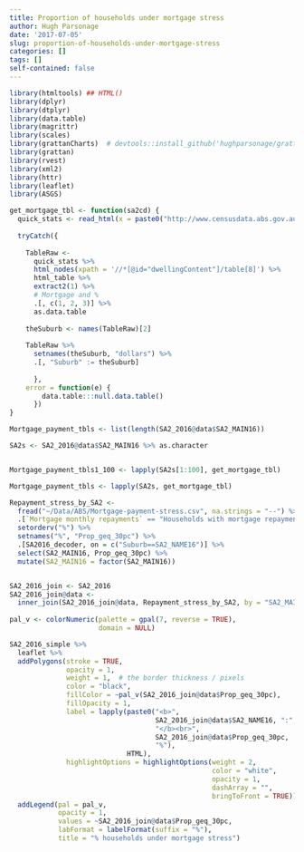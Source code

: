 ```yaml
---
title: Proportion of households under mortgage stress
author: Hugh Parsonage
date: '2017-07-05'
slug: proportion-of-households-under-mortgage-stress
categories: []
tags: []
self-contained: false
---
```


```r
library(htmltools) ## HTML()
library(dplyr)
library(dtplyr)
library(data.table)
library(magrittr)
library(scales)
library(grattanCharts)  # devtools::install_github('hughparsonage/grattanCharts')
library(grattan)
library(rvest)
library(xml2)
library(httr)
library(leaflet)
library(ASGS)

```

```r
get_mortgage_tbl <- function(sa2cd) {
  quick_stats <- read_html(x = paste0("http://www.censusdata.abs.gov.au/census_services/getproduct/census/2016/quickstat/", sa2cd, "?opendocument"))
  
  tryCatch({
    
    TableRaw <-
      quick_stats %>%
      html_nodes(xpath = '//*[@id="dwellingContent"]/table[8]') %>%
      html_table %>%
      extract2(1) %>%
      # Mortgage and %
      .[, c(1, 2, 3)] %>%
      as.data.table
    
    theSuburb <- names(TableRaw)[2]
    
    TableRaw %>%
      setnames(theSuburb, "dollars") %>%
      .[, "Suburb" := theSuburb]
      
      }, 
    error = function(e) {
        data.table:::null.data.table()
      })
}

Mortgage_payment_tbls <- list(length(SA2_2016@data$SA2_MAIN16))

SA2s <- SA2_2016@data$SA2_MAIN16 %>% as.character


Mortgage_payment_tbls1_100 <- lapply(SA2s[1:100], get_mortgage_tbl)

Mortgage_payment_tbls <- lapply(SA2s, get_mortgage_tbl)
```


```r
Repayment_stress_by_SA2 <- 
  fread("~/Data/ABS/Mortgage-payment-stress.csv", na.strings = "--") %>% 
  .[`Mortgage monthly repayments` == "Households with mortgage repayments greater than 30% of household income"] %>% 
  setorderv("%") %>% 
  setnames("%", "Prop_geq_30pc") %>%
  .[SA2016_decoder, on = c("Suburb==SA2_NAME16")] %>%
  select(SA2_MAIN16, Prop_geq_30pc) %>%
  mutate(SA2_MAIN16 = factor(SA2_MAIN16))


SA2_2016_join <- SA2_2016
SA2_2016_join@data <-
  inner_join(SA2_2016_join@data, Repayment_stress_by_SA2, by = "SA2_MAIN16")
  
pal_v <- colorNumeric(palette = gpal(7, reverse = TRUE),
                      domain = NULL)

SA2_2016_simple %>%
  leaflet %>%
  addPolygons(stroke = TRUE,
              opacity = 1,
              weight = 1,  # the border thickness / pixels
              color = "black",
              fillColor = ~pal_v(SA2_2016_join@data$Prop_geq_30pc), 
              fillOpacity = 1,
              label = lapply(paste0("<b>", 
                                    SA2_2016_join@data$SA2_NAME16, ":",
                                    "</b><br>",
                                    SA2_2016_join@data$Prop_geq_30pc,
                                    "%"),
                             HTML),
              highlightOptions = highlightOptions(weight = 2,
                                                  color = "white",
                                                  opacity = 1,
                                                  dashArray = "",
                                                  bringToFront = TRUE)) %>%
  addLegend(pal = pal_v, 
            opacity = 1,
            values = ~SA2_2016_join@data$Prop_geq_30pc,
            labFormat = labelFormat(suffix = "%"),
            title = "% households under mortgage stress")
```

